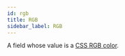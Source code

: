 ```yaml
---
id: rgb
title: RGB
sidebar_label: RGB
---
```


A field whose value is a [CSS RGB color](<https://developer.mozilla.org/en-US/docs/Web/CSS/color_value#rgb()_and_rgba()>).

